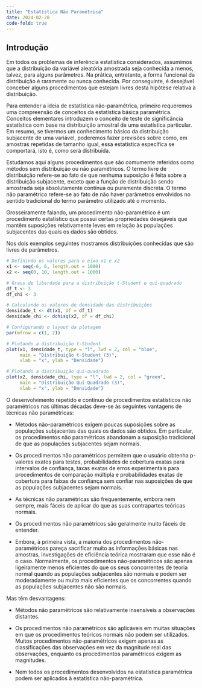 ---
title: "Estatística Não Paramétrica"
date: 2024-02-28
code-fold: true
---

## Introdução

Em todos os problemas de inferência estatística considerados, assumimos que a distribuição da variável aleatória amostrada seja conhecida a menos, talvez, para alguns parâmetros. Na prática, entretanto, a forma funcional da distribuição é raramente ou nunca conhecida. Por conseguinte, é desejável conceber alguns procedimentos que estejam livres desta hipótese relativa à distribuição.

Para entender a ideia de estatística não-paramétrica, primeiro requeremos uma compreensão de conceitos da estatística básica paramétrica. Conceitos elementares introduzem o conceito de teste de significância estatística com base na distribuição amostral de uma estatística particular. Em resumo, se tivermos um conhecimento básico da distribuição subjacente de uma variável, poderemos fazer previsões sobre como, em amostras repetidas de tamanho igual, essa estatística específica se comportará, isto é, como será distribuída.
 
Estudamos aqui alguns procedimentos que são comumente referidos como métodos sem distribuição ou não paramétricos. O termo livre de distribuição refere-se ao fato de que nenhuma suposição é feita sobre a distribuição subjacente, exceto que a função de distribuição sendo amostrada seja absolutamente contínua ou puramente discreta. O termo não paramétrico refere-se ao fato de não haver parâmetros envolvidos no sentido tradicional do termo parâmetro utilizado até o momento.

Grosseiramente falando, um procedimento não-paramétrico é um procedimento estatístico que possui certas propriedades desejáveis que mantêm suposições relativamente leves em relação às populações subjacentes das quais os dados são obtidos.
 

Nos dois exemplos seguintes mostramos distribuições conhecidas que são livres de parâmetros.

```{r}
# Definindo os valores para o eixo x1 e x2
x1 <- seq(-6, 6, length.out = 1000)
x2 <- seq(0, 10, length.out = 1000)

# Graus de liberdade para a distribuição t-Student e qui-quadrado
df_t <- 3
df_chi <- 3

# Calculando os valores de densidade das distribuições
densidade_t <- dt(x1, df = df_t)
densidade_chi <- dchisq(x2, df = df_chi)

# Configurando o layout da plotagem
par(mfrow = c(1, 2))

# Plotando a distribuição t-Student
plot(x1, densidade_t, type = "l", lwd = 2, col = "blue", 
     main = "Distribuição t-Student (3)",
     xlab = "x", ylab = "Densidade")

# Plotando a distribuição qui-quadrado
plot(x2, densidade_chi, type = "l", lwd = 2, col = "green", 
     main = "Distribuição Qui-Quadrado (3)",
     xlab = "x", ylab = "Densidade")


```

O desenvolvimento repetido e contínuo de procedimentos estatísticos não paramétricos nas últimas décadas deve-se às seguintes vantagens de técnicas não paramétricas:

*	Métodos não-paramétricos exigem poucas suposições sobre as populações subjacentes das quais os dados são obtidos. Em particular, os procedimentos não paramétricos abandonam a suposição tradicional de que as populações subjacentes sejam normais.

*	Os procedimentos não paramétricos permitem que o usuário obtenha p-valores exatos para testes, probabilidades de cobertura exatas para intervalos de confiança, taxas exatas de erros experimentais para procedimentos de comparação múltipla e probabilidades exatas de cobertura para faixas de confiança sem confiar nas suposições de que as populações subjacentes sejam normais.
 
*	As técnicas não paramétricas são frequentemente, embora nem sempre, mais fáceis de aplicar do que as suas contrapartes teóricas normais.

*	Os procedimentos não paramétricos são geralmente muito fáceis de entender.

*	Embora, à primeira vista, a maioria dos procedimentos não- paramétricos pareça sacrificar muito as informações básicas nas amostras, investigações de eficiência teórica mostraram que esse não é o caso. Normalmente, os procedimentos não-paramétricos são apenas ligeiramente menos eficientes do que os seus concorrentes de teoria normal quando as populações subjacentes são normais e podem ser moderadamente ou muito mais eficientes que os concorrentes quando as populações subjacentes não são normais.
 
Mas têm desvantagens:

*	Métodos não paramétricos são relativamente insensíveis a observações distantes.

*	Os procedimentos não paramétricos são aplicáveis em muitas situações em que os procedimentos teóricos normais não podem ser utilizados. Muitos procedimentos não-paramétricos exigem apenas as classificações das observações em vez da magnitude real das observações, enquanto os procedimentos paramétricos exigem as magnitudes.

*	Nem todos os procedimentos desenvolvidos na estatística paramétrica podem ser aplicados à estatística não-paramétrica.
